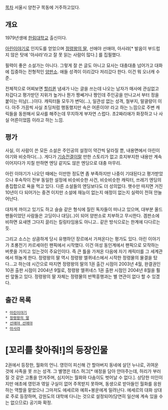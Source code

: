[[목차]]
서울시 양천구 목동에 거주하고있다.
== 개요 ==
1979년생에 [[한림대학교]] 출신이다.

[[아린이야기]]로 인지도를 얻었으며 [[정령왕의 딸]], 선애야 선애야, 아사랴[* 발음이 부드럽지 않은 탓에 '아샤라'라고 잘 못 읽는 사람이 많다.] 를 집필했다.

필력이 좋은 소설가는 아니다. 그렇게 잘 쓴 글도 아니고 묘사는 대충대충 넘어가고 대화에 집중하는 전형적인 [[양판소]]. 애들 성격이 이리갔다 저리갔다 한다. 이건 뭐 오너캐 수준..

전체적으로 어찌보면 [[할리퀸]] 냄새가 나는 글을 쓰는데 나오는 남자가 매사에 관심없고 차갑다고 평가받던 지위가 높거나 뭔가 짱쎄거나 짱인데 주인공을 만나고서 부터 정을 붙이는 미남(...)이다. 캐릭터들 모두가 변덕(...), 일관성 없는 성격, 철부지, 말괄량이 이다. 아주 가끔씩 사실 초딩처럼 행동했지만 속은 어른이야! 라고 하는 느낌으로 주변 캐릭들을 동원해서 묘사를 해주는데 무지하게 부자연 스럽다. 초2짜리애가 화장하고 나 사실 어른이었뜸 이라고 하는 느낌.

== 평가 ==
사실, 이 사람이 쓴 모든 소설은 주인공의 설정이 약간씩 달라질 뿐, 내용면에서 아린이야기와 비슷하다(…). 게다가 [[기승전결]]이랄 만한 스토리가 없고 흐지부지한 내용만 계속 이어지다가 지칠 만하면 엔딩 같지도 않은 엔딩으로 대충 마무리.

아린 이야기가 나오던 때에는 이만한 정도면 좀 부족하지만 나중이 기대된다고 평가받았으나 후속작이 전부 동일한 설정에 비슷비슷한 사건, 비슷비슷한 캐릭터, 쓰레기 엔딩의 총집합으로 욕을 먹고 있다. 다른 소설들의 엔딩보다도 더 성의없다. 햇수만 따지면 거진 10년이 다 되어가는 중견 이지만 소설에 재능이 없는지 애정이 없는지 실력이 전혀 안늘어난다.

대차게 까이고 있기도 하고 슬슬 같은 형식에 질린 독자들이 떠나고 있으며, 대부분 올드팬들이었던 사람들은 고딩이나 대딩(..)이 되어 양판소로 치부하고 무시한다. 겜판소에 비하면 요새엔 그다지 끌리는 킬링타임용도 아니고.. 같은 방식으로는 한계에 다다르는듯.

그리고 소스는 상큼하게 당시 유행하던 장르에서 가져온다는 평가도 있다. 아린 이야기가 초룡전기 카르세아린 팬픽에서 시작했다. 이건 여성 동인계에서 팬픽으로 모작하는 버릇을 가지고 있는것이 주요인이다. 즉 큰 틀을 가져온 다음에 자기 캐릭터를 그 세계관에서 뛰놀게 한다.
정령왕의 딸 역시 정령왕 엘퀴네스에서 시작한 정령물의 물결을 탔다...고 하는데 시간으로 따지면 정령왕의 딸의 1권 출간 시점이 2003년 4월, 완결권인 10권 출판 시점이 2004년 9월로, 정령왕 엘퀴네스 1권 출판 시점인 2004년 8월을 훨씬 앞돌고 있다. 정령왕의 딸 자체는 정령물의 반짝흥행과는 별 연관이 없다 할 수 있겠다.
== 출간 목록 ==
 * [[아린이야기]]
 * [[정령왕의 딸]]
 * [[선애야 선애야]]
 * [[아사랴]]

= [꼬리를 찾아줘!]의 등장인물 =
2권에서 등장한, 월화의 언니. 영민이 피신해 간 할아버지 동네에 살던 누나로, 귀여운 것에 사족을 못 쓰는 성격. 그 별명은 데스 허그[* 애정을 담아 안아주는데, 허리가 부러질 것 같은 고통을 안겨주며, 심지어는 월화와 다솜이도 벗어날 수 없다.]. 상당한 미인이지만 애초에 영민과 엮일 구실이 없어 주목받지 못하며, 동생으로 받아들인 월화를 응원하는 역할을 맡았으나 그마저도 에세르와 예희+봉운에게 밀려난다. 에세르의 대화 상대로 주로 등장하며, 강원도의 대학에 다니는 것으로 설정되어(당연히 일산에 계속 있을 수는 없으므로) 공기화 확정.
